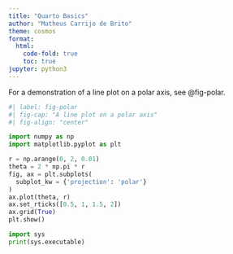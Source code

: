 ```yaml
---
title: "Quarto Basics"
author: "Matheus Carrijo de Brito"
theme: cosmos
format:
  html:
    code-fold: true
    toc: true
jupyter: python3
---
```


For a demonstration of a line plot on a polar axis, see @fig-polar.

```python

#| label: fig-polar
#| fig-cap: "A line plot on a polar axis"
#| fig-align: "center"

import numpy as np
import matplotlib.pyplot as plt

r = np.arange(0, 2, 0.01)
theta = 2 * np.pi * r
fig, ax = plt.subplots(
  subplot_kw = {'projection': 'polar'} 
)
ax.plot(theta, r)
ax.set_rticks([0.5, 1, 1.5, 2])
ax.grid(True)
plt.show()
```


```python

import sys
print(sys.executable)

```